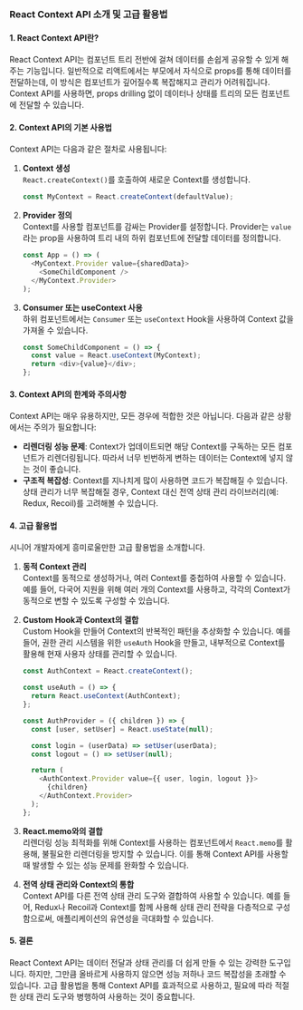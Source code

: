 ### React Context API 소개 및 고급 활용법

#### 1. **React Context API란?**

React Context API는 컴포넌트 트리 전반에 걸쳐 데이터를 손쉽게 공유할 수 있게 해주는 기능입니다. 일반적으로 리액트에서는 부모에서 자식으로 props를 통해 데이터를 전달하는데, 이 방식은 컴포넌트가 깊어질수록 복잡해지고 관리가 어려워집니다. Context API를 사용하면, props drilling 없이 데이터나 상태를 트리의 모든 컴포넌트에 전달할 수 있습니다.

#### 2. **Context API의 기본 사용법**

Context API는 다음과 같은 절차로 사용됩니다:

1. **Context 생성**  
   `React.createContext()`를 호출하여 새로운 Context를 생성합니다.

   ```javascript
   const MyContext = React.createContext(defaultValue);
   ```

2. **Provider 정의**  
   Context를 사용할 컴포넌트를 감싸는 Provider를 설정합니다. Provider는 `value`라는 prop을 사용하여 트리 내의 하위 컴포넌트에 전달할 데이터를 정의합니다.

   ```javascript
   const App = () => (
     <MyContext.Provider value={sharedData}>
       <SomeChildComponent />
     </MyContext.Provider>
   );
   ```

3. **Consumer 또는 useContext 사용**  
   하위 컴포넌트에서는 `Consumer` 또는 `useContext` Hook을 사용하여 Context 값을 가져올 수 있습니다.
   ```javascript
   const SomeChildComponent = () => {
     const value = React.useContext(MyContext);
     return <div>{value}</div>;
   };
   ```

#### 3. **Context API의 한계와 주의사항**

Context API는 매우 유용하지만, 모든 경우에 적합한 것은 아닙니다. 다음과 같은 상황에서는 주의가 필요합니다:

- **리렌더링 성능 문제**: Context가 업데이트되면 해당 Context를 구독하는 모든 컴포넌트가 리렌더링됩니다. 따라서 너무 빈번하게 변하는 데이터는 Context에 넣지 않는 것이 좋습니다.
- **구조적 복잡성**: Context를 지나치게 많이 사용하면 코드가 복잡해질 수 있습니다. 상태 관리가 너무 복잡해질 경우, Context 대신 전역 상태 관리 라이브러리(예: Redux, Recoil)를 고려해볼 수 있습니다.

#### 4. **고급 활용법**

시니어 개발자에게 흥미로울만한 고급 활용법을 소개합니다.

1. **동적 Context 관리**  
   Context를 동적으로 생성하거나, 여러 Context를 중첩하여 사용할 수 있습니다. 예를 들어, 다국어 지원을 위해 여러 개의 Context를 사용하고, 각각의 Context가 동적으로 변할 수 있도록 구성할 수 있습니다.

2. **Custom Hook과 Context의 결합**  
   Custom Hook을 만들어 Context의 반복적인 패턴을 추상화할 수 있습니다. 예를 들어, 권한 관리 시스템을 위한 `useAuth` Hook을 만들고, 내부적으로 Context를 활용해 현재 사용자 상태를 관리할 수 있습니다.

   ```javascript
   const AuthContext = React.createContext();

   const useAuth = () => {
     return React.useContext(AuthContext);
   };

   const AuthProvider = ({ children }) => {
     const [user, setUser] = React.useState(null);

     const login = (userData) => setUser(userData);
     const logout = () => setUser(null);

     return (
       <AuthContext.Provider value={{ user, login, logout }}>
         {children}
       </AuthContext.Provider>
     );
   };
   ```

3. **React.memo와의 결합**  
   리렌더링 성능 최적화를 위해 Context를 사용하는 컴포넌트에서 `React.memo`를 활용해, 불필요한 리렌더링을 방지할 수 있습니다. 이를 통해 Context API를 사용할 때 발생할 수 있는 성능 문제를 완화할 수 있습니다.

4. **전역 상태 관리와 Context의 통합**  
   Context API를 다른 전역 상태 관리 도구와 결합하여 사용할 수 있습니다. 예를 들어, Redux나 Recoil과 Context를 함께 사용해 상태 관리 전략을 다층적으로 구성함으로써, 애플리케이션의 유연성을 극대화할 수 있습니다.

#### 5. **결론**

React Context API는 데이터 전달과 상태 관리를 더 쉽게 만들 수 있는 강력한 도구입니다. 하지만, 그만큼 올바르게 사용하지 않으면 성능 저하나 코드 복잡성을 초래할 수 있습니다. 고급 활용법을 통해 Context API를 효과적으로 사용하고, 필요에 따라 적절한 상태 관리 도구와 병행하여 사용하는 것이 중요합니다.
